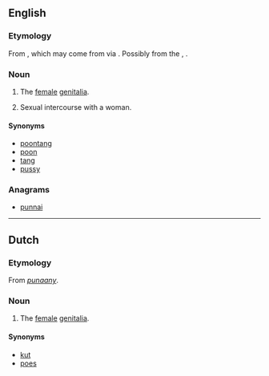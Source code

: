 ==English==

===Etymology===
From {{etyl|jam|en}} {{m|jam|punaany}}, which may come from {{etyl|fr|en}} {{m|fr|putain}} via {{etyl|en|-}} {{m|en|poon||vagina}}. Possibly from the {{etyl|haw|en}}, {{m|haw|Puanani||beautiful flower}}.

===Noun===
{{en-noun}}

# {{label|en|slang}} The [[female]] [[genitalia]].
# Sexual intercourse with a woman.

====Synonyms====
* [[poontang]]
* [[poon]]
* [[tang]]
* [[pussy]]

===Anagrams===
* [[punnai#English|punnai]]

----

==Dutch==

===Etymology===
From {{etyl|jam|nl}} ''[[punaany]]''.

===Noun===
{{nl-noun|?}}

# {{label|nl|slang}} The [[female]] [[genitalia]].

====Synonyms====
* [[kut]]
* [[poes]]